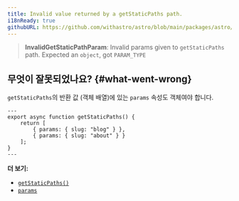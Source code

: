 ```yaml
---
title: Invalid value returned by a getStaticPaths path.
i18nReady: true
githubURL: https://github.com/withastro/astro/blob/main/packages/astro/src/core/errors/errors-data.ts
---
```


> **InvalidGetStaticPathParam**: Invalid params given to `getStaticPaths` path. Expected an `object`, got `PARAM_TYPE`

## 무엇이 잘못되었나요? \{#what-went-wrong\}

`getStaticPaths`의 반환 값 (객체 배열)에 있는 `params` 속성도 객체여야 합니다.

```astro title="pages/blog/[id].astro"
---
export async function getStaticPaths() {
	return [
		{ params: { slug: "blog" } },
		{ params: { slug: "about" } }
	];
}
---
```

**더 보기:**

-  [`getStaticPaths()`](/ko/reference/api-reference/#getstaticpaths)
-  [`params`](/ko/reference/api-reference/#params)


